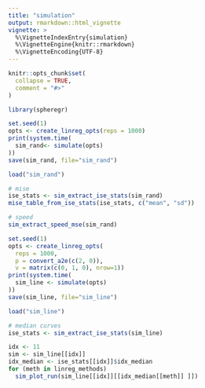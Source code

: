 ```yaml
---
title: "simulation"
output: rmarkdown::html_vignette
vignette: >
  %\VignetteIndexEntry{simulation}
  %\VignetteEngine{knitr::rmarkdown}
  %\VignetteEncoding{UTF-8}
---
```


```r
knitr::opts_chunk$set(
  collapse = TRUE,
  comment = "#>"
)
```

```r
library(spheregr)
```



```r
set.seed(1)
opts <- create_linreg_opts(reps = 1000)
print(system.time(
  sim_rand<- simulate(opts)
))
save(sim_rand, file="sim_rand")
```
```r
load("sim_rand")
```
```r
# mise
ise_stats <- sim_extract_ise_stats(sim_rand)
mise_table_from_ise_stats(ise_stats, c("mean", "sd"))
```
```r
# speed
sim_extract_speed_mse(sim_rand)
```


```r
set.seed(1)
opts <- create_linreg_opts(
  reps = 1000,
  p = convert_a2e(c(2, 0)),
  v = matrix(c(0, 1, 0), nrow=1))
print(system.time(
  sim_line <- simulate(opts)
))
save(sim_line, file="sim_line")
```
```r
load("sim_line")
```
```r
# median curves
ise_stats <- sim_extract_ise_stats(sim_line)

idx <- 11
sim <- sim_line[[idx]]
idx_median <- ise_stats[[idx]]$idx_median
for (meth in linreg_methods)
  sim_plot_run(sim_line[[idx]][[idx_median[[meth]] ]])
```
